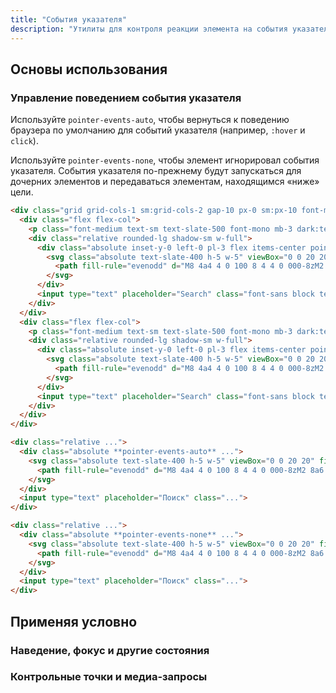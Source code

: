 ```yaml
---
title: "События указателя"
description: "Утилиты для контроля реакции элемента на события указателя."
---
```




## Основы использования

### Управление поведением события указателя

Используйте `pointer-events-auto`, чтобы вернуться к поведению браузера по умолчанию для событий указателя (например, `:hover` и `click`).

Используйте `pointer-events-none`, чтобы элемент игнорировал события указателя. События указателя по-прежнему будут запускаться для дочерних элементов и передаваться элементам, находящимся «ниже» цели.

```html {{ example: { hint: 'Попробуйте щелкнуть значки поиска, чтобы увидеть ожидаемое поведение' } }}
<div class="grid grid-cols-1 sm:grid-cols-2 gap-10 px-0 sm:px-10 font-mono font-bold">
  <div class="flex flex-col">
    <p class="font-medium text-sm text-slate-500 font-mono mb-3 dark:text-slate-400">pointer-events-auto</p>
    <div class="relative rounded-lg shadow-sm w-full">
      <div class="absolute inset-y-0 left-0 pl-3 flex items-center pointer-events-auto">
        <svg class="absolute text-slate-400 h-5 w-5" viewBox="0 0 20 20" fill="currentColor">
          <path fill-rule="evenodd" d="M8 4a4 4 0 100 8 4 4 0 000-8zM2 8a6 6 0 1110.89 3.476l4.817 4.817a1 1 0 01-1.414 1.414l-4.816-4.816A6 6 0 012 8z" clip-rule="evenodd" />
        </svg>
      </div>
      <input type="text" placeholder="Search" class="font-sans block text-sm w-full pl-10 py-2 px-3 ring-1 ring-slate-900/10 text-slate-500 rounded-lg dark:bg-slate-800 dark:ring-0 dark:highlight-white/5 dark:text-slate-400" />
    </div>
  </div>
  <div class="flex flex-col">
    <p class="font-medium text-sm text-slate-500 font-mono mb-3 dark:text-slate-400">pointer-events-none</p>
    <div class="relative rounded-lg shadow-sm w-full">
      <div class="absolute inset-y-0 left-0 pl-3 flex items-center pointer-events-none">
        <svg class="absolute text-slate-400 h-5 w-5" viewBox="0 0 20 20" fill="currentColor">
          <path fill-rule="evenodd" d="M8 4a4 4 0 100 8 4 4 0 000-8zM2 8a6 6 0 1110.89 3.476l4.817 4.817a1 1 0 01-1.414 1.414l-4.816-4.816A6 6 0 012 8z" clip-rule="evenodd" />
        </svg>
      </div>
      <input type="text" placeholder="Search" class="font-sans block text-sm w-full pl-10 py-2 px-3 ring-1 ring-slate-900/10 text-slate-500 rounded-lg dark:bg-slate-800 dark:ring-0 dark:highlight-white/5 dark:text-slate-400" />
    </div>
  </div>
</div>
```

```html
<div class="relative ...">
  <div class="absolute **pointer-events-auto** ...">
    <svg class="absolute text-slate-400 h-5 w-5" viewBox="0 0 20 20" fill="currentColor">
      <path fill-rule="evenodd" d="M8 4a4 4 0 100 8 4 4 0 000-8zM2 8a6 6 0 1110.89 3.476l4.817 4.817a1 1 0 01-1.414 1.414l-4.816-4.816A6 6 0 012 8z" clip-rule="evenodd" />
    </svg>
  </div>
  <input type="text" placeholder="Поиск" class="...">
</div>

<div class="relative ...">
  <div class="absolute **pointer-events-none** ...">
    <svg class="absolute text-slate-400 h-5 w-5" viewBox="0 0 20 20" fill="currentColor">
      <path fill-rule="evenodd" d="M8 4a4 4 0 100 8 4 4 0 000-8zM2 8a6 6 0 1110.89 3.476l4.817 4.817a1 1 0 01-1.414 1.414l-4.816-4.816A6 6 0 012 8z" clip-rule="evenodd" />
    </svg>
  </div>
  <input type="text" placeholder="Поиск" class="...">
</div>
```

## <Heading ignore>Применяя условно</Heading>

### <Heading ignore>Наведение, фокус и другие состояния</Heading>

<HoverFocusAndOtherStates defaultClass="pointer-events-none" featuredClass="pointer-events-auto" variant="focus" />

### <Heading ignore>Контрольные точки и медиа-запросы</Heading>

<BreakpointsAndMediaQueries defaultClass="pointer-events-none" featuredClass="pointer-events-auto" />
